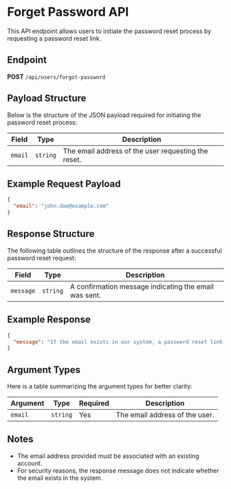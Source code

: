 # Forget Password API

This API endpoint allows users to initiate the password reset process by requesting a password reset link.

## Endpoint

**POST** `/api/users/forgot-password`

## Payload Structure

Below is the structure of the JSON payload required for initiating the password reset process:

| **Field** | **Type** | **Description**                                     |
| --------- | -------- | --------------------------------------------------- |
| `email`   | `string` | The email address of the user requesting the reset. |

## Example Request Payload

```json copy filename="forgot-password.json"
{
  "email": "john.doe@example.com"
}
```

## Response Structure

The following table outlines the structure of the response after a successful password reset request:

| **Field** | **Type** | **Description**                                       |
| --------- | -------- | ----------------------------------------------------- |
| `message` | `string` | A confirmation message indicating the email was sent. |

## Example Response

```json
{
  "message": "If the email exists in our system, a password reset link has been sent."
}
```

## Argument Types

Here is a table summarizing the argument types for better clarity:

| **Argument** | **Type** | **Required** | **Description**                |
| ------------ | -------- | ------------ | ------------------------------ |
| `email`      | `string` | Yes          | The email address of the user. |

## Notes

- The email address provided must be associated with an existing account.
- For security reasons, the response message does not indicate whether the email exists in the system.
